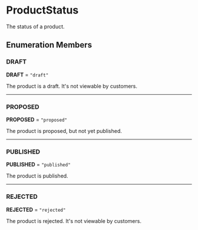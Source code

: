 
# ProductStatus

The status of a product.

## Enumeration Members

### DRAFT

 **DRAFT** = `"draft"`

The product is a draft. It's not viewable by customers.

___

### PROPOSED

 **PROPOSED** = `"proposed"`

The product is proposed, but not yet published.

___

### PUBLISHED

 **PUBLISHED** = `"published"`

The product is published.

___

### REJECTED

 **REJECTED** = `"rejected"`

The product is rejected. It's not viewable by customers.
